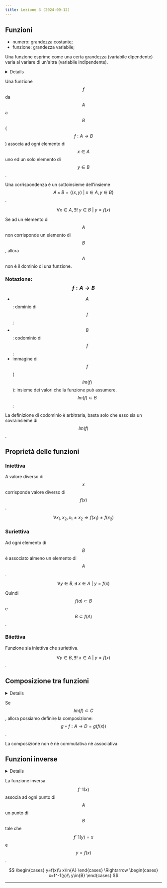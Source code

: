 ```yaml
---
title: Lezione 3 (2024-09-12)
---
```



## Funzioni

- numero: grandezza costante;
- funzione: grandezza variabile;

Una funzione esprime come una certa grandezza (variabile dipendente) varia al
variare di un'altra (variabile indipendente).

<Details summary="Dati">

- $$A,B\neq\emptyset$$;

</Details>

Una funzione $$f$$ da $$A$$ a $$B$$ ($$f: A\rightarrow B$$) associa ad ogni
elemento di $$x\in{A}$$ uno ed un solo elemento di $$y\in{B}$$.

Una corrispondenza è un sottoinsieme dell'insieme
$$A\times B=\{(x,y)\ \vert\ x\in{A},y\in{B}\}$$.

$$\forall x\in{A},\exists!\ y\in{B}\ \vert\ y=f(x)$$

Se ad un elemento di $$A$$ non corrisponde un elemento di $$B$$, allora $$A$$
non è il dominio di una funzione.

### Notazione: $$f: A\rightarrow B$$

- $$A$$: dominio di $$f$$;
- $$B$$: codominio di $$f$$;
- immagine di $$f$$ ($$Im(f)$$): insieme dei valori che la funzione può
  assumere. $$Im(f)\subset B$$;

La definizione di codominio è arbitraria, basta solo che esso sia un
sovrainsieme di $$Im(f)$$.

## Proprietà delle funzioni

### Iniettiva

A valore diverso di $$x$$ corrisponde valore diverso di $$f(x)$$.

$$\forall x_1,x_2, x_1\neq x_2\Rightarrow f(x_1)\neq f(x_2)$$

### Suriettiva

Ad ogni elemento di $$B$$ è associato almeno un elemento di $$A$$.

$$\forall y\in{B},\exists\ x\in{A}\ \vert\ y=f(x)$$

Quindi $$f(a)\subset B$$ e $$B\subset f(A)$$.

### Biiettiva

Funzione sia iniettiva che suriettiva.

$$\forall y\in{B},\exists!\ x\in{A}\ \vert\ y=f(x)$$.

## Composizione tra funzioni

<Details summary="Dati">

- $$f: A\rightarrow B$$;
- $$g: C\rightarrow D$$;

</Details>

Se $$Im(f)\subset C$$, allora possiamo definire la composizione:
$$g\circ f: A\rightarrow D=g(f(x))$$.

La composizione non è nè commutativa nè associativa.

## Funzioni inverse

<Details summary="Dati">

- $$f: A\rightarrow B$$ biettiva;

</Details>

La funzione inversa $$f^-1(x)$$ associa ad ogni punto di $$A$$ un punto di $$B$$
tale che $$f^-1(y)=x$$ e $$y=f(x)$$.

$$
\begin{cases}
y=f(x)\\
x\in{A}
\end{cases}
\Rightarrow
\begin{cases}
x=f^-1(y)\\
y\in{B}
\end{cases}
$$

---

<CardGrid>
  <LinkCard
    title="Appunti di Andrea"
    href="https://drive.google.com/file/d/1UvZWdK31RydMakWWjiDx52XiyAW2n7F4/view"
  />
</CardGrid>
